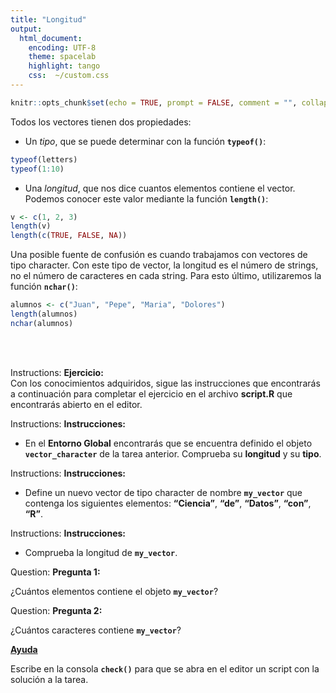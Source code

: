 ```yaml
---
title: "Longitud"
output:
  html_document:
    encoding: UTF-8
    theme: spacelab
    highlight: tango
    css:  ~/custom.css
---
```


```r
knitr::opts_chunk$set(echo = TRUE, prompt = FALSE, comment = "", collapse = TRUE)
```



Todos los vectores tienen dos propiedades:

- Un _tipo_, que se puede determinar con la función __`typeof()`__:

```r
typeof(letters)
typeof(1:10)
```

- Una _longitud_, que nos dice cuantos elementos contiene el vector. Podemos
conocer este valor mediante la función __`length()`__:

```r
v <- c(1, 2, 3)
length(v)
length(c(TRUE, FALSE, NA))

```


Una posible fuente de confusión es cuando trabajamos con vectores de tipo character.
Con este tipo de vector, la longitud es el número de strings, no el número de caracteres
en cada string. Para esto último, utilizaremos la función __`nchar()`__:

```r
alumnos <- c("Juan", "Pepe", "Maria", "Dolores")
length(alumnos)
nchar(alumnos)
```



</br>
</br>

<div class="alert alert-success" role="alert">
<span class="glyphicon glyphicon-education" aria-hidden="true"></span>
<span class="sr-only">Instructions:</span>
**Ejercicio:**</br>
Con los conocimientos adquiridos, sigue las instrucciones que encontrarás a 
continuación para completar el ejercicio en el archivo __script.R__ que encontrarás
abierto en el editor.
</div>

<div class="panel panel-success">
 <div class="panel-body">
 
 <div class="alert alert-success" role="alert">
<span class="glyphicon glyphicon-tasks" aria-hidden="true"></span>
<span class="sr-only">Instructions:</span>
**Instrucciones:**  

- En el __Entorno Global__ encontrarás que se encuentra definido el objeto 
__`vector_character`__ de la tarea anterior. Comprueba su __longitud__ y su __tipo__.
</div>


<div class="alert alert-success" role="alert">
<span class="glyphicon glyphicon-tasks" aria-hidden="true"></span>
<span class="sr-only">Instructions:</span>
**Instrucciones:** 

- Define un nuevo vector de tipo character de nombre __`my_vector`__ que contenga
los siguientes elementos: __"Ciencia"__, __"de"__, __"Datos"__, __"con"__, __"R"__.
</div>

<div class="alert alert-success" role="alert">
<span class="glyphicon glyphicon-tasks" aria-hidden="true"></span>
<span class="sr-only">Instructions:</span>
**Instrucciones:**  

- Comprueba la longitud de __`my_vector`__.
</div>


<div class="alert alert-warning" role="alert">
<span class="glyphicon glyphicon-question-sign" aria-hidden="true"></span>
<span class="sr-only">Question:</span>
**Pregunta 1:**  

¿Cuántos elementos contiene el objeto __`my_vector`__?
</div>


<div class="alert alert-warning" role="alert">
<span class="glyphicon glyphicon-question-sign" aria-hidden="true"></span>
<span class="sr-only">Question:</span>
**Pregunta 2:**  

¿Cuántos caracteres contiene __`my_vector`__?
</div>


<p>
<a class="btn btn-info" data-toggle="collapse" href="#hint" aria-expanded="false" aria-controls="collapseExample">
<span class="glyphicon glyphicon-exclamation-sign" aria-hidden="true"></span> __Ayuda__</a>
</p>
<div class="collapse" id="hint">
<div class="card card-block">
<div class="alert alert-info" role="alert">
Escribe en la consola __`check()`__ para que se abra en
el editor un script con la solución a la tarea.
</div>
</div>













